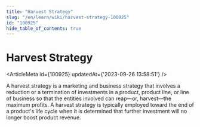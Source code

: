 ```yaml
---
title: "Harvest Strategy"
slug: "/en/learn/wiki/harvest-strategy-100925"
id: "100925"
hide_table_of_contents: true
---
```



# Harvest Strategy

<ArticleMeta id={100925} updatedAt={'2023-09-26 13:58:51'} />
<div className='border-solid border-b border-t-0 my-4 border-[var(--ifm-color-gray-300)]' />

A harvest strategy is a marketing and business strategy that involves a reduction or a termination of investments in a product, product line, or line of business so that the entities involved can reap—or, harvest—the maximum profits. A harvest strategy is typically employed toward the end of a product's life cycle when it is determined that further investment will no longer boost product revenue.
